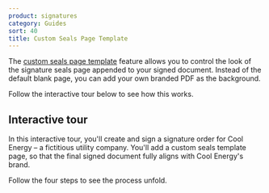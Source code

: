```yaml
---
product: signatures
category: Guides
sort: 40
title: Custom Seals Page Template
---
```


The [custom seals page template](/signatures/graphql/examples/#custom-seals-page-template) feature allows you to control the look of the signature seals page appended to your signed document.
Instead of the default blank page, you can add your own branded PDF as the background.

Follow the interactive tour below to see how this works.

## Interactive tour

In this interactive tour, you'll create and sign a signature order for Cool Energy – a fictitious utility company.
You'll add a custom seals template page, so that the final signed document fully aligns with Cool Energy's brand.

Follow the four steps to see the process unfold.


<CustomSealsPageTemplateTour />
